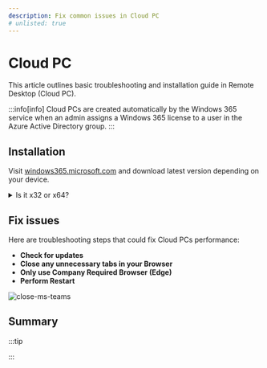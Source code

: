 ```yaml
---
description: Fix common issues in Cloud PC
# unlisted: true
---
```



# Cloud PC
This article outlines basic troubleshooting and installation guide in Remote Desktop (Cloud PC).

:::info[info]
Cloud PCs are created automatically by the Windows 365 service when an admin assigns a Windows 365 license to a user in the Azure Active Directory group.
:::

## Installation
Visit [windows365.microsoft.com](https://windows365.microsoft.com/) and download latest version depending on your device. 


<details>
<summary>Is it x32 or x64?</summary>

To get your system type, hit **Win + I** or go to Settings. Navigate to **System** and scroll all the way down to **About**.
![syssettings](/img/troubleshooting/syssettings.png)

</details>


## Fix issues
Here are troubleshooting steps that could fix Cloud PCs performance:

- **Check for updates**
- **Close any unnecessary tabs in your Browser**
- **Only use Company Required Browser (Edge)**
- **Perform Restart**

![close-ms-teams](/img/troubleshooting/cloud-pc.png)

## Summary
:::tip

:::